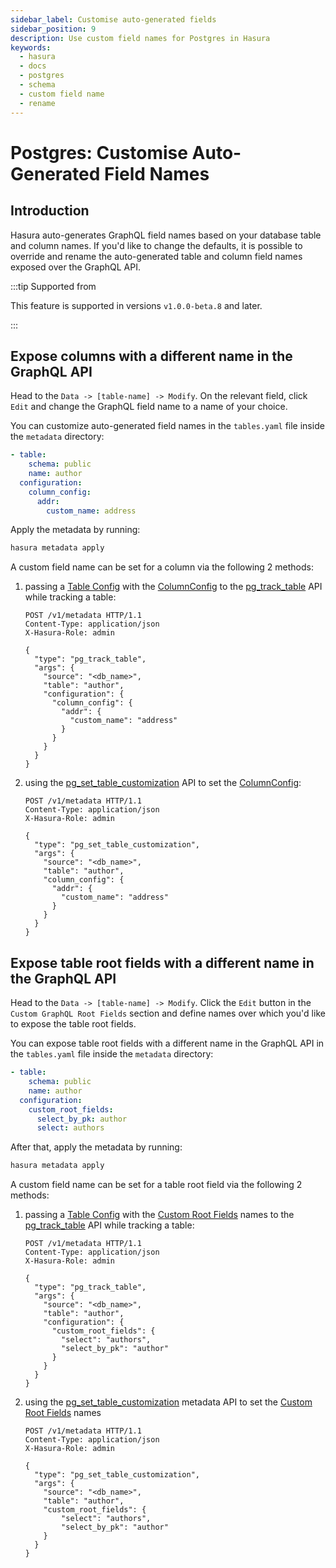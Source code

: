 ```yaml
---
sidebar_label: Customise auto-generated fields
sidebar_position: 9
description: Use custom field names for Postgres in Hasura
keywords:
  - hasura
  - docs
  - postgres
  - schema
  - custom field name
  - rename
---
```



# Postgres: Customise Auto-Generated Field Names

## Introduction

Hasura auto-generates GraphQL field names based on your database table and column names. If you'd like to change the
defaults, it is possible to override and rename the auto-generated table and column field names exposed over the GraphQL
API.

:::tip Supported from

This feature is supported in versions `v1.0.0-beta.8` and later.

:::

## Expose columns with a different name in the GraphQL API

<Tabs className="api-tabs">
<TabItem value="console" label="Console">

Head to the `Data -> [table-name] -> Modify`. On the relevant field, click `Edit` and change the GraphQL field name to a
name of your choice.

<Thumbnail src='/img/schema/custom-field-name-column.png' alt='Customise GraphQL field name' />

</TabItem>
<TabItem value="cli" label="CLI">

You can customize auto-generated field names in the `tables.yaml` file inside the `metadata` directory:

```yaml {4-6}
- table:
    schema: public
    name: author
  configuration:
    column_config:
      addr:
        custom_name: address
```

Apply the metadata by running:

```bash
hasura metadata apply
```

</TabItem>
<TabItem value="api" label="API">

A custom field name can be set for a column via the following 2 methods:

1.  passing a [Table Config](/api-reference/syntax-defs.mdx#table-config) with the
    [ColumnConfig](/api-reference/syntax-defs.mdx#columnconfig) to the
    [pg_track_table](/api-reference/metadata-api/table-view.mdx#metadata-pg-track-table) API while tracking a table:

    ```http
    POST /v1/metadata HTTP/1.1
    Content-Type: application/json
    X-Hasura-Role: admin

    {
      "type": "pg_track_table",
      "args": {
        "source": "<db_name>",
        "table": "author",
        "configuration": {
          "column_config": {
            "addr": {
              "custom_name": "address"
            }
          }
        }
      }
    }
    ```

2.  using the
    [pg_set_table_customization](/api-reference/metadata-api/table-view.mdx#metadata-pg-set-table-customization) API to
    set the [ColumnConfig](/api-reference/syntax-defs.mdx#columnconfig):

    ```http
    POST /v1/metadata HTTP/1.1
    Content-Type: application/json
    X-Hasura-Role: admin

    {
      "type": "pg_set_table_customization",
      "args": {
        "source": "<db_name>",
        "table": "author",
        "column_config": {
          "addr": {
            "custom_name": "address"
          }
        }
      }
    }
    ```

</TabItem>
</Tabs>

## Expose table root fields with a different name in the GraphQL API

<Tabs className="api-tabs">
<TabItem value="console" label="Console">

Head to the `Data -> [table-name] -> Modify`. Click the `Edit` button in the `Custom GraphQL Root Fields` section and
define names over which you'd like to expose the table root fields.

<Thumbnail src='/img/schema/custom-field-name-root-fields.png' alt='Customise GraphQL root field' />

</TabItem>
<TabItem value="cli" label="CLI">

You can expose table root fields with a different name in the GraphQL API in the `tables.yaml` file inside the
`metadata` directory:

```yaml {4-7}
- table:
    schema: public
    name: author
  configuration:
    custom_root_fields:
      select_by_pk: author
      select: authors
```

After that, apply the metadata by running:

```bash
hasura metadata apply
```

</TabItem>
<TabItem value="api" label="API">

A custom field name can be set for a table root field via the following 2 methods:

1.  passing a [Table Config](/api-reference/syntax-defs.mdx#table-config) with the
    [Custom Root Fields](/api-reference/syntax-defs.mdx#custom-root-fields) names to the
    [pg_track_table](/api-reference/metadata-api/table-view.mdx#metadata-pg-track-table) API while tracking a table:

    ```http
    POST /v1/metadata HTTP/1.1
    Content-Type: application/json
    X-Hasura-Role: admin

    {
      "type": "pg_track_table",
      "args": {
        "source": "<db_name>",
        "table": "author",
        "configuration": {
          "custom_root_fields": {
            "select": "authors",
            "select_by_pk": "author"
          }
        }
      }
    }
    ```

2.  using the
    [pg_set_table_customization](/api-reference/metadata-api/table-view.mdx#metadata-pg-set-table-customization)
    metadata API to set the [Custom Root Fields](/api-reference/syntax-defs.mdx#custom-root-fields) names

    ```http
    POST /v1/metadata HTTP/1.1
    Content-Type: application/json
    X-Hasura-Role: admin

    {
      "type": "pg_set_table_customization",
      "args": {
        "source": "<db_name>",
        "table": "author",
        "custom_root_fields": {
            "select": "authors",
            "select_by_pk": "author"
        }
      }
    }
    ```

</TabItem>
</Tabs>
